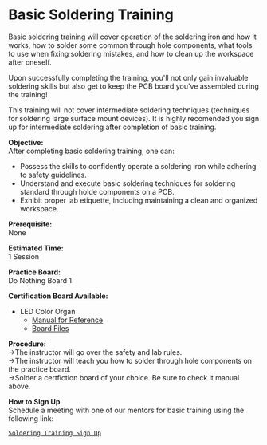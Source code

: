 # **Basic Soldering Training**

Basic soldering training will cover operation of the soldering iron and how it works, how to solder some common through hole components, what tools to use when fixing soldering mistakes, and how to clean up the workspace after oneself.

Upon successfully completing the training, you'll not only gain invaluable soldering skills but also get to keep the PCB board you've assembled during the training!

This training will not cover intermediate soldering techniques (techniques for soldering large surface mount devices). It is highly recomended you sign up for intermediate soldering after completion of basic training.

**Objective:** \
After completing basic soldering training, one can:
- Possess the skills to confidently operate a soldering iron while adhering to safety guidelines.
- Understand and execute basic soldering techniques for soldering standard through holde components on a PCB.
- Exhibit proper lab etiquette, including maintaining a clean and organized workspace.

**Prerequisite:** \
None

**Estimated Time:** \
1 Session 

**Practice Board:** \
Do Nothing Board 1

**Certification Board Available:** 
- LED Color Organ 
    - [Manual for Reference](https://github.com/Amp-Lab-at-VT/website/raw/master/docs/sold_docs/Basic%20Soldering%20Training%20Manual%20(LED%20Color%20Organ).pdf)
    - [Board Files](https://github.com/Amp-Lab-at-VT/website/raw/master/docs/solder_board_files/Led%20Color%20Organ) 

**Procedure:** \
    ->The instructor will go over the safety and lab rules. \
    ->The instructor will teach you how to solder through hole components on the practice board. \
    ->Solder a certfiction board of your choice. Be sure to check it manual above. 

**How to Sign Up** \
Schedule a meeting with one of our mentors for basic training using the following link:

<a class="button is-link" href="/soldering/booking">   
        
    Soldering Training Sign Up
</a>